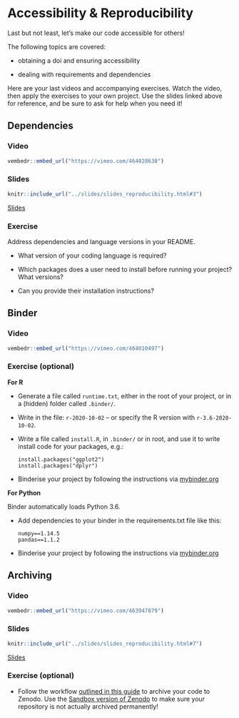 # Accessibility & Reproducibility

Last but not least, let's make our code accessible for others! 

The following topics are covered:

* obtaining a doi and ensuring accessibility

* dealing with requirements and dependencies

Here are your last videos and accompanying exercises. 
Watch the video, then apply the exercises to your own project. 
Use the slides linked above for reference, and be sure to ask for help when you need it!

## Dependencies

### Video

```r
vembedr::embed_url("https://vimeo.com/464028630")
```

### Slides

```r
knitr::include_url("../slides/slides_reproducibility.html#3")
```
[Slides](../slides/slides_reproducibility.html#3)

### Exercise
Address dependencies and language versions in your README.

* What version of your coding language is required?

* Which packages does a user need to install before running your project?
  What versions?

* Can you provide their installation instructions?


## Binder

### Video

```r
vembedr::embed_url("https://vimeo.com/464010497")
```

### Exercise (optional)

**For R**

- Generate a file called `runtime.txt`, either in the root of your project, or in a (hidden) folder called `.binder/`.
- Write in the file: `r-2020-10-02` -- or specify the R version with `r-3.6-2020-10-02`.
- Write a file called `install.R`, in `.binder/` or in root, and use it to write install code for your packages, e.g.:
  ```
  install.packages("ggplot2")
  install.packages("dplyr")
  ```
- Binderise your project by following the instructions via [mybinder.org](https://mybinder.org/)

**For Python**

Binder automatically loads Python 3.6.

- Add dependencies to your binder in the requirements.txt file like this:
  ```
  numpy==1.14.5
  pandas==1.1.2
  ```
- Binderise your project by following the instructions via [mybinder.org](https://mybinder.org/)


## Archiving

### Video

```r
vembedr::embed_url("https://vimeo.com/463947879")
```

### Slides

```r
knitr::include_url("../slides/slides_reproducibility.html#7")
```

[Slides](../slides/slides_reproducibility.html#7)

### Exercise (optional)

* Follow the workflow [outlined in this guide](https://guides.github.com/activities/citable-code/) to archive your code to Zenodo.
Use the [Sandbox version of Zenodo](http://sandbox.zenodo.org/) to make sure your repository is not actually archived permanently!
